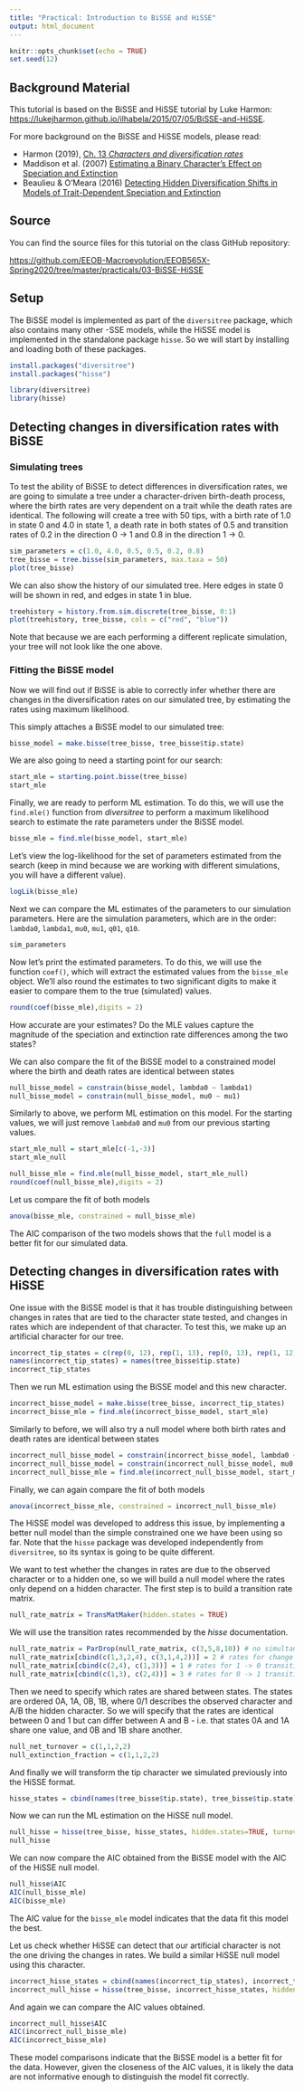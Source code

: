 ---
title: "Practical: Introduction to BiSSE and HiSSE"
output: html_document
---

```{r setup, include=FALSE}
knitr::opts_chunk$set(echo = TRUE)
set.seed(12)
```

## Background Material

This tutorial is based on the BiSSE and HiSSE tutorial by Luke Harmon: [https://lukejharmon.github.io/ilhabela/2015/07/05/BiSSE-and-HiSSE](https://lukejharmon.github.io/ilhabela/2015/07/05/BiSSE-and-HiSSE/).

For more background on the BiSSE and HiSSE models, please read:

* Harmon (2019), [Ch. 13 _Characters and diversification rates_](https://lukejharmon.github.io/pcm/chapter13_chardiv/)
* Maddison et al. (2007) [Estimating a Binary Character's Effect on Speciation and Extinction](https://academic.oup.com/sysbio/article/56/5/701/1694265)
* Beaulieu & O'Meara (2016) [Detecting Hidden Diversification Shifts in Models of Trait-Dependent Speciation and Extinction](https://academic.oup.com/sysbio/article/65/4/583/1753616?searchresult=1)


## Source

You can find the source files for this tutorial on the class GitHub repository:

[https://github.com/EEOB-Macroevolution/EEOB565X-Spring2020/tree/master/practicals/03-BiSSE-HiSSE](https://github.com/EEOB-Macroevolution/EEOB565X-Spring2020/tree/master/practicals/03-BiSSE-HiSSE)


## Setup

The BiSSE model is implemented as part of the `diversitree` package, which also contains many other -SSE models, while the HiSSE model is implemented in the standalone package `hisse`. So we will start by installing and loading both of these packages.

```{r eval=FALSE}
install.packages("diversitree")
install.packages("hisse")
```
```{r}
library(diversitree)
library(hisse)
```

## Detecting changes in diversification rates with BiSSE

### Simulating trees

To test the ability of BiSSE to detect differences in diversification rates, we are going to simulate a tree under a character-driven birth-death process, where the birth rates are very dependent on a trait while the death rates are identical. The following will create a tree with 50 tips, with a birth rate of 1.0 in state 0 and 4.0 in state 1, a death rate in both states of 0.5 and transition rates of 0.2 in the direction 0 -> 1 and 0.8 in the direction 1 -> 0.

```{r}
sim_parameters = c(1.0, 4.0, 0.5, 0.5, 0.2, 0.8)
tree_bisse = tree.bisse(sim_parameters, max.taxa = 50)
plot(tree_bisse)
```

We can also show the history of our simulated tree. Here edges in state 0 will be shown in red, and edges in state 1 in blue.

```{r}
treehistory = history.from.sim.discrete(tree_bisse, 0:1)
plot(treehistory, tree_bisse, cols = c("red", "blue"))
```

Note that because we are each performing a different replicate simulation, your tree will not look like the one above. 

### Fitting the BiSSE model

Now we will find out if BiSSE is able to correctly infer whether there are changes in the diversification rates on our simulated tree, by estimating the rates using maximum likelihood.

This simply attaches a BiSSE model to our simulated tree:

```{r}
bisse_model = make.bisse(tree_bisse, tree_bisse$tip.state)
```

We are also going to need a starting point for our search:

```{r}
start_mle = starting.point.bisse(tree_bisse)
start_mle
```

Finally, we are ready to perform ML estimation. To do this, we will use the `find.mle()` function from _diversitree_ to perform a maximum likelihood search to estimate the rate parameters under the BiSSE model.

```{r}
bisse_mle = find.mle(bisse_model, start_mle)
```

Let's view the log-likelihood for the set of parameters estimated from the search (keep in mind because we are working with different simulations, you will have a different value). 

```{r}
logLik(bisse_mle)
```

Next we can compare the ML estimates of the parameters to our simulation parameters.
Here are the simulation parameters, which are in the order: `lambda0`, `lambda1`, `mu0`, `mu1`, `q01`, `q10`.

```{r}
sim_parameters
```

Now let's print the estimated parameters. To do this, we will use the function `coef()`, which will extract the estimated values from the `bisse_mle` object.
We'll also round the estimates to two significant digits to make it easier to compare them to the true (simulated) values. 

```{r}
round(coef(bisse_mle),digits = 2)
```

How accurate are your estimates?
Do the MLE values capture the magnitude of the speciation and extinction rate differences among the two states?

We can also compare the fit of the BiSSE model to a constrained model where the birth and death rates are identical between states

```{r}
null_bisse_model = constrain(bisse_model, lambda0 ~ lambda1)
null_bisse_model = constrain(null_bisse_model, mu0 ~ mu1)
```

Similarly to above, we perform ML estimation on this model. For the starting values, we will just remove `lambda0` and `mu0` from our previous starting values.

```{r}
start_mle_null = start_mle[c(-1,-3)]
start_mle_null

null_bisse_mle = find.mle(null_bisse_model, start_mle_null)
round(coef(null_bisse_mle),digits = 2)
```

Let us compare the fit of both models

```{r}
anova(bisse_mle, constrained = null_bisse_mle)
```

The AIC comparison of the two models shows that the `full` model is a better fit for our simulated data.

## Detecting changes in diversification rates with HiSSE

One issue with the BiSSE model is that it has trouble distinguishing between changes in rates that are tied to the character state tested, and changes in rates which are independent of that character.
To test this, we make up an artificial character for our tree.

```{r}
incorrect_tip_states = c(rep(0, 12), rep(1, 13), rep(0, 13), rep(1, 12))
names(incorrect_tip_states) = names(tree_bisse$tip.state)
incorrect_tip_states
```

Then we run ML estimation using the BiSSE model and this new character.

```{r}
incorrect_bisse_model = make.bisse(tree_bisse, incorrect_tip_states)
incorrect_bisse_mle = find.mle(incorrect_bisse_model, start_mle)
```

Similarly to before, we will also try a null model where both birth rates and death rates are identical between states

```{r}
incorrect_null_bisse_model = constrain(incorrect_bisse_model, lambda0 ~ lambda1)
incorrect_null_bisse_model = constrain(incorrect_null_bisse_model, mu0 ~ mu1)
incorrect_null_bisse_mle = find.mle(incorrect_null_bisse_model, start_mle_null)
```

Finally, we can again compare the fit of both models

```{r}
anova(incorrect_bisse_mle, constrained = incorrect_null_bisse_mle)
```

The HiSSE model was developed to address this issue, by implementing a better null model than the simple constrained one we have been using so far. Note that the `hisse` package was developed independently from `diversitree`, so its syntax is going to be quite different.

We want to test whether the changes in rates are due to the observed character or to a hidden one, so we will build a null model where the rates only depend on a hidden character. The first step is to build a transition rate matrix. 

```{r}
null_rate_matrix = TransMatMaker(hidden.states = TRUE)
```

We will use the transition rates recommended by the _hisse_ documentation.

```{r}
null_rate_matrix = ParDrop(null_rate_matrix, c(3,5,8,10)) # no simultaneous transitions in both characters
null_rate_matrix[cbind(c(1,3,2,4), c(3,1,4,2))] = 2 # rates for change between rate classes
null_rate_matrix[cbind(c(2,4), c(1,3))] = 1 # rates for 1 -> 0 transition in character are equal
null_rate_matrix[cbind(c(1,3), c(2,4))] = 3 # rates for 0 -> 1 transition in character are equal
```

Then we need to specify which rates are shared between states. The states are ordered 0A, 1A, 0B, 1B, where 0/1 describes the observed character and A/B the hidden character. So we will specify that the rates are identical between 0 and 1 but can differ between A and B - i.e. that states 0A and 1A share one value, and 0B and 1B share another.

```{r}
null_net_turnover = c(1,1,2,2)
null_extinction_fraction = c(1,1,2,2)
```

And finally we will transform the tip character we simulated previously into the HiSSE format.

```{r}
hisse_states = cbind(names(tree_bisse$tip.state), tree_bisse$tip.state)
```

Now we can run the ML estimation on the HiSSE null model. 

```{r}
null_hisse = hisse(tree_bisse, hisse_states, hidden.states=TRUE, turnover.anc = null_net_turnover, eps.anc = null_extinction_fraction, trans.rate = null_rate_matrix)
null_hisse
```

We can now compare the AIC obtained from the BiSSE model with the AIC of the HiSSE null model.

```{r}
null_hisse$AIC
AIC(null_bisse_mle)
AIC(bisse_mle)
```

The AIC value for the `bisse_mle` model indicates that the data fit this model the best. 

Let us check whether HiSSE can detect that our artificial character is not the one driving the changes in rates. We build a similar HiSSE null model using this character.

```{r}
incorrect_hisse_states = cbind(names(incorrect_tip_states), incorrect_tip_states)
incorrect_null_hisse = hisse(tree_bisse, incorrect_hisse_states, hidden.states=TRUE, turnover.anc = null_net_turnover, eps.anc = null_extinction_fraction, trans.rate = null_rate_matrix)
```

And again we can compare the AIC values obtained.

```{r}
incorrect_null_hisse$AIC
AIC(incorrect_null_bisse_mle)
AIC(incorrect_bisse_mle)
```

These model comparisons indicate that the BiSSE model is a better fit for the data. However, given the closeness of the AIC values, it is likely the data are not informative enough to distinguish the model fit correctly.